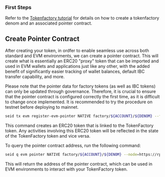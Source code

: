 
### **First Steps**

Refer to the [Tokenfactory tutorial](../tokenfactory-tutorial.mdx) for details on how to create a tokenfactory denom and an associated pointer contract.

## Create Pointer Contract

After creating your token, in ordfer to enable seamless use across both standard and EVM environments, we can create a pointer contract. This will create what is essentially an ERC20 "proxy" token that can be imported and used in EVM wallets and applications just like any other, with the added benefit of significantly easier tracking of wallet balances, default IBC transfer capability, and more.

<Callout type='warning'>
	Please note that the pointer data for factory tokens (as well as IBC tokens) can only be updated through governance. Therefore, it is crucial to ensure that the
	pointer contract is configured correctly the first time, as it is difficult to change once implemented. It is recommended to try the procedure on testnet before
	deploying to mainnet.
</Callout>

```bash
seid tx evm register-evm-pointer NATIVE factory/${ACCOUNT}/${DENOM} --from=$ACCOUNT --fees 20000usei --evm-rpc=https://evm-rpc-testnet.sei-apis.com
```

This command creates an ERC20 token that is linked to the TokenFactory token. Any activities involving this ERC20 token will be reflected in the state of the TokenFactory token and vice versa.

To query the pointer contract address, run the following command:

```bash
seid q evm pointer NATIVE factory/${ACCOUNT}/${DENOM} --node=https://rpc-testnet.sei-apis.com
```

This will return the address of the pointer contract, which can be used in EVM environments to interact with your TokenFactory token.
